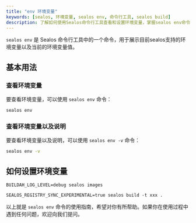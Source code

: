 ```yaml
---
title: "env 环境变量"
keywords: [sealos, 环境变量, sealos env, 命令行工具, sealos build]
description: 了解如何使用Sealos命令行工具查看和设置环境变量，掌握sealos env命令的基本用法和详细说明。
---
```


`sealos env` 是 Sealos 命令行工具中的一个命令，用于展示目前sealos支持的环境变量以及当前的环境变量值。

## 基本用法

### 查看环境变量

要查看环境变量，可以使用 `sealos env` 命令：

```bash
sealos env
```

### 查看环境变量以及说明

要查看环境变量以及说明，可以使用 `sealos env -v` 命令：

```bash
sealos env -v
```


## 如何设置环境变量

```shell
BUILDAH_LOG_LEVEL=debug sealos images
```

```shell
SEALOS_REGISTRY_SYNC_EXPERIMENTAL=true sealos build -t xxx .
```


以上就是 `sealos env` 命令的使用指南，希望对你有所帮助。如果你在使用过程中遇到任何问题，欢迎向我们提问。
